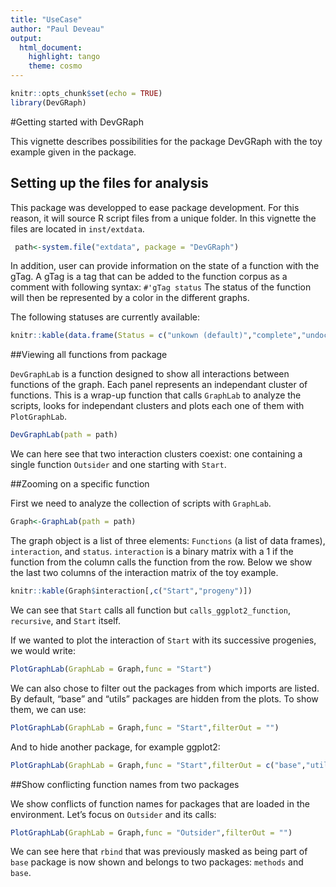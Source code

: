 ```yaml
---
title: "UseCase"
author: "Paul Deveau"
output: 
  html_document: 
    highlight: tango
    theme: cosmo
---
```


```r
knitr::opts_chunk$set(echo = TRUE)
library(DevGRaph)
```

#Getting started with DevGRaph

This vignette describes possibilities for the package DevGRaph with the toy example given in the package.

## Setting up the files for analysis
This package was developped to ease package development. For this reason, it will source R script files from a unique folder.
In this vignette the files are located in `inst/extdata`.
```r
 path<-system.file("extdata", package = "DevGRaph")

```

In addition, user can provide information on the state of a function with the gTag.
A gTag is a tag that can be added to the function corpus as a comment with following syntax:
`#'gTag status`
The status of the function will then be represented by a color in the different graphs.

The following statuses are currently available:

````r

knitr::kable(data.frame(Status = c("unkown (default)","complete","undocumented","ongoing"),Color = c("grey","green","red","orange")))


````


##Viewing all functions from package

`DevGraphLab` is a function designed to show all interactions between functions of the graph. Each panel represents an independant cluster of functions. This is a wrap-up function that calls `GraphLab` to analyze the scripts, looks for independant clusters and plots each one of them with `PlotGraphLab`. 

```r

DevGraphLab(path = path)

```

We can here see that two interaction clusters coexist: one containing a single function `Outsider` and one starting with `Start`.

##Zooming on a specific function

First we need to analyze the collection of scripts with `GraphLab`.

```r
Graph<-GraphLab(path = path)
```

The graph object is a list of three elements: `Functions` (a list of data frames), `interaction`, and `status`.
`interaction` is a binary matrix with a 1 if the function from the column calls the function from the row. Below we show the last two columns of the interaction matrix of the toy example.

```r
knitr::kable(Graph$interaction[,c("Start","progeny")])
```

We can see that `Start` calls all function but `calls_ggplot2_function`, `recursive`, and `Start` itself.


If we wanted to plot the interaction of `Start` with its successive progenies, we would write:

```r
PlotGraphLab(GraphLab = Graph,func = "Start")

```

We can also chose to filter out the packages from which imports are listed. By default, "base" and "utils" packages are hidden from the plots. To show them, we can use:
```r
PlotGraphLab(GraphLab = Graph,func = "Start",filterOut = "")

```

And to hide another package, for example ggplot2:
```r
PlotGraphLab(GraphLab = Graph,func = "Start",filterOut = c("base","utils","ggplot2"))

```

##Show conflicting function names from two packages

We show conflicts of function names for packages that are loaded in the environment.
Let's focus on `Outsider` and its calls:

```r
PlotGraphLab(GraphLab = Graph,func = "Outsider",filterOut = "")

```

We can see here that `rbind` that was previously masked as being part of `base` package is now shown and belongs to two packages: `methods` and `base`.


